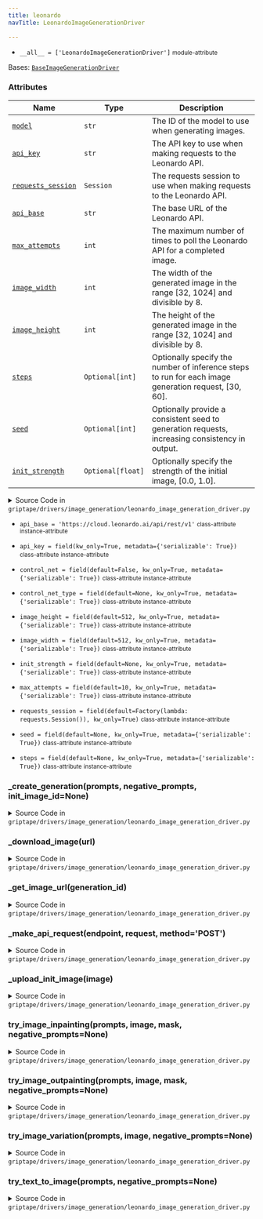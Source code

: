 ```yaml
---
title: leonardo
navTitle: LeonardoImageGenerationDriver

---
```


-   `__all__ = ['LeonardoImageGenerationDriver']` <small>module-attribute</small>  <span id="griptape.drivers.image_generation.leonardo.__all__"></span> 

<span id="griptape.drivers.image_generation.leonardo.LeonardoImageGenerationDriver"></span>

Bases:
 [`BaseImageGenerationDriver`](./#griptape.drivers.image_generation.BaseImageGenerationDriver "BaseImageGenerationDriver (griptape.drivers.image_generation.BaseImageGenerationDriver)")

### Attributes

| Name                                                                                                                                                                                                                                                                                                                                                                                                                     | Type              | Description                                                                                                |
| ------------------------------------------------------------------------------------------------------------------------------------------------------------------------------------------------------------------------------------------------------------------------------------------------------------------------------------------------------------------------------------------------------------------------ | ----------------- | ---------------------------------------------------------------------------------------------------------- |
| <a href="base_image_generation_driver.mdx#griptape.drivers.image_generation.base_image_generation_driver.BaseImageGenerationDriver.model" title="model = field(kw_only=True, metadata={'serializable': True})           class-attribute       instance-attribute    (griptape.drivers.image_generation.leonardo.LeonardoImageGenerationDriver.model)"><code class="language-python">model</code></a>                     | `str`             | The ID of the model to use when generating images.<br/>                                                    |
| <a href="leonardo.mdx#griptape.drivers.image_generation.leonardo.LeonardoImageGenerationDriver.api_key" title="api_key = field(kw_only=True, metadata={'serializable': True})           class-attribute       instance-attribute    (griptape.drivers.image_generation.leonardo.LeonardoImageGenerationDriver.api_key)"><code class="language-python">api_key</code></a>                                                 | `str`             | The API key to use when making requests to the Leonardo API.<br/>                                          |
| <a href="leonardo.mdx#griptape.drivers.image_generation.leonardo.LeonardoImageGenerationDriver.requests_session" title="requests_session = field(default=Factory(lambda: requests.Session()), kw_only=True)           class-attribute       instance-attribute    (griptape.drivers.image_generation.leonardo.LeonardoImageGenerationDriver.requests_session)"><code class="language-python">requests_session</code></a> | `Session`         | The requests session to use when making requests to the Leonardo API.<br/>                                 |
| <a href="leonardo.mdx#griptape.drivers.image_generation.leonardo.LeonardoImageGenerationDriver.api_base" title="api_base = 'https://cloud.leonardo.ai/api/rest/v1'           class-attribute       instance-attribute    (griptape.drivers.image_generation.leonardo.LeonardoImageGenerationDriver.api_base)"><code class="language-python">api_base</code></a>                                                          | `str`             | The base URL of the Leonardo API.<br/>                                                                     |
| <a href="leonardo.mdx#griptape.drivers.image_generation.leonardo.LeonardoImageGenerationDriver.max_attempts" title="max_attempts = field(default=10, kw_only=True, metadata={'serializable': True})           class-attribute       instance-attribute    (griptape.drivers.image_generation.leonardo.LeonardoImageGenerationDriver.max_attempts)"><code class="language-python">max_attempts</code></a>                 | `int`             | The maximum number of times to poll the Leonardo API for a completed image.<br/>                           |
| <a href="leonardo.mdx#griptape.drivers.image_generation.leonardo.LeonardoImageGenerationDriver.image_width" title="image_width = field(default=512, kw_only=True, metadata={'serializable': True})           class-attribute       instance-attribute    (griptape.drivers.image_generation.leonardo.LeonardoImageGenerationDriver.image_width)"><code class="language-python">image_width</code></a>                    | `int`             | The width of the generated image in the range \[32, 1024] and divisible by 8.<br/>                         |
| <a href="leonardo.mdx#griptape.drivers.image_generation.leonardo.LeonardoImageGenerationDriver.image_height" title="image_height = field(default=512, kw_only=True, metadata={'serializable': True})           class-attribute       instance-attribute    (griptape.drivers.image_generation.leonardo.LeonardoImageGenerationDriver.image_height)"><code class="language-python">image_height</code></a>                | `int`             | The height of the generated image in the range \[32, 1024] and divisible by 8.<br/>                        |
| <a href="leonardo.mdx#griptape.drivers.image_generation.leonardo.LeonardoImageGenerationDriver.steps" title="steps = field(default=None, kw_only=True, metadata={'serializable': True})           class-attribute       instance-attribute    (griptape.drivers.image_generation.leonardo.LeonardoImageGenerationDriver.steps)"><code class="language-python">steps</code></a>                                           | `Optional[int]`   | Optionally specify the number of inference steps to run for each image generation request, \[30, 60].<br/> |
| <a href="leonardo.mdx#griptape.drivers.image_generation.leonardo.LeonardoImageGenerationDriver.seed" title="seed = field(default=None, kw_only=True, metadata={'serializable': True})           class-attribute       instance-attribute    (griptape.drivers.image_generation.leonardo.LeonardoImageGenerationDriver.seed)"><code class="language-python">seed</code></a>                                               | `Optional[int]`   | Optionally provide a consistent seed to generation requests, increasing consistency in output.<br/>        |
| <a href="leonardo.mdx#griptape.drivers.image_generation.leonardo.LeonardoImageGenerationDriver.init_strength" title="init_strength = field(default=None, kw_only=True, metadata={'serializable': True})           class-attribute       instance-attribute    (griptape.drivers.image_generation.leonardo.LeonardoImageGenerationDriver.init_strength)"><code class="language-python">init_strength</code></a>           | `Optional[float]` | Optionally specify the strength of the initial image, \[0.0, 1.0].<br/>                                    |

<details><summary>Source Code in <code>griptape&#47;drivers&#47;image_generation&#47;leonardo_image_generation_driver.py</code></summary>

```python
@define
class LeonardoImageGenerationDriver(BaseImageGenerationDriver):
    """Driver for the Leonardo image generation API.

    Details on Leonardo image generation parameters can be found here:
    https://docs.leonardo.ai/reference/creategeneration

    Attributes:
        model: The ID of the model to use when generating images.
        api_key: The API key to use when making requests to the Leonardo API.
        requests_session: The requests session to use when making requests to the Leonardo API.
        api_base: The base URL of the Leonardo API.
        max_attempts: The maximum number of times to poll the Leonardo API for a completed image.
        image_width: The width of the generated image in the range [32, 1024] and divisible by 8.
        image_height: The height of the generated image in the range [32, 1024] and divisible by 8.
        steps: Optionally specify the number of inference steps to run for each image generation request, [30, 60].
        seed: Optionally provide a consistent seed to generation requests, increasing consistency in output.
        init_strength: Optionally specify the strength of the initial image, [0.0, 1.0].
    """

    api_key: str = field(kw_only=True, metadata={"serializable": True})
    requests_session: requests.Session = field(default=Factory(lambda: requests.Session()), kw_only=True)
    api_base: str = "https://cloud.leonardo.ai/api/rest/v1"
    max_attempts: int = field(default=10, kw_only=True, metadata={"serializable": True})
    image_width: int = field(default=512, kw_only=True, metadata={"serializable": True})
    image_height: int = field(default=512, kw_only=True, metadata={"serializable": True})
    steps: Optional[int] = field(default=None, kw_only=True, metadata={"serializable": True})
    seed: Optional[int] = field(default=None, kw_only=True, metadata={"serializable": True})
    init_strength: Optional[float] = field(default=None, kw_only=True, metadata={"serializable": True})
    control_net: bool = field(default=False, kw_only=True, metadata={"serializable": True})
    control_net_type: Optional[Literal["POSE", "CANNY", "DEPTH"]] = field(
        default=None,
        kw_only=True,
        metadata={"serializable": True},
    )

    def try_text_to_image(self, prompts: list[str], negative_prompts: Optional[list[str]] = None) -> ImageArtifact:
        if negative_prompts is None:
            negative_prompts = []

        generation_id = self._create_generation(prompts=prompts, negative_prompts=negative_prompts)
        image_url = self._get_image_url(generation_id=generation_id)
        image_data = self._download_image(url=image_url)

        return ImageArtifact(
            value=image_data,
            format="png",
            width=self.image_width,
            height=self.image_height,
            meta={
                "model": self.model,
                "prompt": ", ".join(prompts),
            },
        )

    def try_image_variation(
        self,
        prompts: list[str],
        image: ImageArtifact,
        negative_prompts: Optional[list[str]] = None,
    ) -> ImageArtifact:
        if negative_prompts is None:
            negative_prompts = []

        init_image_id = self._upload_init_image(image)
        generation_id = self._create_generation(
            prompts=prompts,
            negative_prompts=negative_prompts,
            init_image_id=init_image_id,
        )
        image_url = self._get_image_url(generation_id=generation_id)
        image_data = self._download_image(url=image_url)

        return ImageArtifact(
            value=image_data,
            format="png",
            width=self.image_width,
            height=self.image_height,
            meta={
                "model": self.model,
                "prompt": ", ".join(prompts),
            },
        )

    def try_image_outpainting(
        self,
        prompts: list[str],
        image: ImageArtifact,
        mask: ImageArtifact,
        negative_prompts: Optional[list[str]] = None,
    ) -> ImageArtifact:
        raise NotImplementedError(f"{self.__class__.__name__} does not support outpainting")

    def try_image_inpainting(
        self,
        prompts: list[str],
        image: ImageArtifact,
        mask: ImageArtifact,
        negative_prompts: Optional[list[str]] = None,
    ) -> ImageArtifact:
        raise NotImplementedError(f"{self.__class__.__name__} does not support inpainting")

    def _upload_init_image(self, image: ImageArtifact) -> str:
        request = {"extension": image.mime_type.split("/")[1]}

        prep_response = self._make_api_request("/init-image", request=request)
        if prep_response is None or prep_response["uploadInitImage"] is None:
            raise Exception(f"failed to prepare init image: {prep_response}")

        fields = json.loads(prep_response["uploadInitImage"]["fields"])
        pre_signed_url = prep_response["uploadInitImage"]["url"]
        init_image_id = prep_response["uploadInitImage"]["id"]

        files = {"file": image.value}
        upload_response = requests.post(pre_signed_url, data=fields, files=files)
        if not upload_response.ok:
            raise Exception(f"failed to upload init image: {upload_response.text}")

        return init_image_id

    def _create_generation(
        self,
        prompts: list[str],
        negative_prompts: list[str],
        init_image_id: Optional[str] = None,
    ) -> str:
        prompt = ", ".join(prompts)
        negative_prompt = ", ".join(negative_prompts)
        request = {
            "prompt": prompt,
            "negative_prompt": negative_prompt,
            "width": self.image_width,
            "height": self.image_height,
            "num_images": 1,
            "modelId": self.model,
        }

        if init_image_id is not None:
            request["init_image_id"] = init_image_id

        if self.init_strength is not None:
            request["init_strength"] = self.init_strength

        if self.steps:
            request["num_inference_steps"] = self.steps

        if self.seed is not None:
            request["seed"] = self.seed

        if self.control_net:
            request["controlNet"] = self.control_net
            request["controlNetType"] = self.control_net_type

        response = self._make_api_request("/generations", request=request)
        if response is None or response["sdGenerationJob"] is None:
            raise Exception(f"failed to create generation: {response}")

        return response["sdGenerationJob"]["generationId"]

    def _make_api_request(self, endpoint: str, request: dict, method: str = "POST") -> dict:
        url = f"{self.api_base}{endpoint}"
        headers = {"Authorization": f"Bearer {self.api_key}"}

        response = self.requests_session.request(url=url, method=method, json=request, headers=headers)
        if not response.ok:
            raise Exception(f"failed to make API request: {response.text}")

        return response.json()

    def _get_image_url(self, generation_id: str) -> str:
        for attempt in range(self.max_attempts):
            response = self.requests_session.get(
                url=f"{self.api_base}/generations/{generation_id}",
                headers={"Authorization": f"Bearer {self.api_key}"},
            ).json()

            if response["generations_by_pk"]["status"] == "PENDING":
                time.sleep(attempt + 1)
                continue

            return response["generations_by_pk"]["generated_images"][0]["url"]
        raise Exception("image generation failed to complete")

    def _download_image(self, url: str) -> bytes:
        response = self.requests_session.get(url=url, headers={"Authorization": f"Bearer {self.api_key}"})

        return response.content
```

</details>

-   `api_base = 'https://cloud.leonardo.ai/api/rest/v1'` <small>class-attribute</small> <small>instance-attribute</small>  <span id="griptape.drivers.image_generation.leonardo.LeonardoImageGenerationDriver.api_base"></span> 

-   `api_key = field(kw_only=True, metadata={'serializable': True})` <small>class-attribute</small> <small>instance-attribute</small>  <span id="griptape.drivers.image_generation.leonardo.LeonardoImageGenerationDriver.api_key"></span> 

-   `control_net = field(default=False, kw_only=True, metadata={'serializable': True})` <small>class-attribute</small> <small>instance-attribute</small>  <span id="griptape.drivers.image_generation.leonardo.LeonardoImageGenerationDriver.control_net"></span> 

-   `control_net_type = field(default=None, kw_only=True, metadata={'serializable': True})` <small>class-attribute</small> <small>instance-attribute</small>  <span id="griptape.drivers.image_generation.leonardo.LeonardoImageGenerationDriver.control_net_type"></span> 

-   `image_height = field(default=512, kw_only=True, metadata={'serializable': True})` <small>class-attribute</small> <small>instance-attribute</small>  <span id="griptape.drivers.image_generation.leonardo.LeonardoImageGenerationDriver.image_height"></span> 

-   `image_width = field(default=512, kw_only=True, metadata={'serializable': True})` <small>class-attribute</small> <small>instance-attribute</small>  <span id="griptape.drivers.image_generation.leonardo.LeonardoImageGenerationDriver.image_width"></span> 

-   `init_strength = field(default=None, kw_only=True, metadata={'serializable': True})` <small>class-attribute</small> <small>instance-attribute</small>  <span id="griptape.drivers.image_generation.leonardo.LeonardoImageGenerationDriver.init_strength"></span> 

-   `max_attempts = field(default=10, kw_only=True, metadata={'serializable': True})` <small>class-attribute</small> <small>instance-attribute</small>  <span id="griptape.drivers.image_generation.leonardo.LeonardoImageGenerationDriver.max_attempts"></span> 

-   `requests_session = field(default=Factory(lambda: requests.Session()), kw_only=True)` <small>class-attribute</small> <small>instance-attribute</small>  <span id="griptape.drivers.image_generation.leonardo.LeonardoImageGenerationDriver.requests_session"></span> 

-   `seed = field(default=None, kw_only=True, metadata={'serializable': True})` <small>class-attribute</small> <small>instance-attribute</small>  <span id="griptape.drivers.image_generation.leonardo.LeonardoImageGenerationDriver.seed"></span> 

-   `steps = field(default=None, kw_only=True, metadata={'serializable': True})` <small>class-attribute</small> <small>instance-attribute</small>  <span id="griptape.drivers.image_generation.leonardo.LeonardoImageGenerationDriver.steps"></span> 

<span id="griptape.drivers.image_generation.leonardo.LeonardoImageGenerationDriver._create_generation"></span>

### \_create_generation(prompts, negative_prompts, init_image_id=None)

<details><summary>Source Code in <code>griptape&#47;drivers&#47;image_generation&#47;leonardo_image_generation_driver.py</code></summary>

```python
def _create_generation(
    self,
    prompts: list[str],
    negative_prompts: list[str],
    init_image_id: Optional[str] = None,
) -> str:
    prompt = ", ".join(prompts)
    negative_prompt = ", ".join(negative_prompts)
    request = {
        "prompt": prompt,
        "negative_prompt": negative_prompt,
        "width": self.image_width,
        "height": self.image_height,
        "num_images": 1,
        "modelId": self.model,
    }

    if init_image_id is not None:
        request["init_image_id"] = init_image_id

    if self.init_strength is not None:
        request["init_strength"] = self.init_strength

    if self.steps:
        request["num_inference_steps"] = self.steps

    if self.seed is not None:
        request["seed"] = self.seed

    if self.control_net:
        request["controlNet"] = self.control_net
        request["controlNetType"] = self.control_net_type

    response = self._make_api_request("/generations", request=request)
    if response is None or response["sdGenerationJob"] is None:
        raise Exception(f"failed to create generation: {response}")

    return response["sdGenerationJob"]["generationId"]
```

</details>

<span id="griptape.drivers.image_generation.leonardo.LeonardoImageGenerationDriver._download_image"></span>

### \_download_image(url)

<details><summary>Source Code in <code>griptape&#47;drivers&#47;image_generation&#47;leonardo_image_generation_driver.py</code></summary>

```python
def _download_image(self, url: str) -> bytes:
    response = self.requests_session.get(url=url, headers={"Authorization": f"Bearer {self.api_key}"})

    return response.content
```

</details>

<span id="griptape.drivers.image_generation.leonardo.LeonardoImageGenerationDriver._get_image_url"></span>

### \_get_image_url(generation_id)

<details><summary>Source Code in <code>griptape&#47;drivers&#47;image_generation&#47;leonardo_image_generation_driver.py</code></summary>

```python
def _get_image_url(self, generation_id: str) -> str:
    for attempt in range(self.max_attempts):
        response = self.requests_session.get(
            url=f"{self.api_base}/generations/{generation_id}",
            headers={"Authorization": f"Bearer {self.api_key}"},
        ).json()

        if response["generations_by_pk"]["status"] == "PENDING":
            time.sleep(attempt + 1)
            continue

        return response["generations_by_pk"]["generated_images"][0]["url"]
    raise Exception("image generation failed to complete")
```

</details>

<span id="griptape.drivers.image_generation.leonardo.LeonardoImageGenerationDriver._make_api_request"></span>

### \_make_api_request(endpoint, request, method='POST')

<details><summary>Source Code in <code>griptape&#47;drivers&#47;image_generation&#47;leonardo_image_generation_driver.py</code></summary>

```python
def _make_api_request(self, endpoint: str, request: dict, method: str = "POST") -> dict:
    url = f"{self.api_base}{endpoint}"
    headers = {"Authorization": f"Bearer {self.api_key}"}

    response = self.requests_session.request(url=url, method=method, json=request, headers=headers)
    if not response.ok:
        raise Exception(f"failed to make API request: {response.text}")

    return response.json()
```

</details>

<span id="griptape.drivers.image_generation.leonardo.LeonardoImageGenerationDriver._upload_init_image"></span>

### \_upload_init_image(image)

<details><summary>Source Code in <code>griptape&#47;drivers&#47;image_generation&#47;leonardo_image_generation_driver.py</code></summary>

```python
def _upload_init_image(self, image: ImageArtifact) -> str:
    request = {"extension": image.mime_type.split("/")[1]}

    prep_response = self._make_api_request("/init-image", request=request)
    if prep_response is None or prep_response["uploadInitImage"] is None:
        raise Exception(f"failed to prepare init image: {prep_response}")

    fields = json.loads(prep_response["uploadInitImage"]["fields"])
    pre_signed_url = prep_response["uploadInitImage"]["url"]
    init_image_id = prep_response["uploadInitImage"]["id"]

    files = {"file": image.value}
    upload_response = requests.post(pre_signed_url, data=fields, files=files)
    if not upload_response.ok:
        raise Exception(f"failed to upload init image: {upload_response.text}")

    return init_image_id
```

</details>

<span id="griptape.drivers.image_generation.leonardo.LeonardoImageGenerationDriver.try_image_inpainting"></span>

### try_image_inpainting(prompts, image, mask, negative_prompts=None)

<details><summary>Source Code in <code>griptape&#47;drivers&#47;image_generation&#47;leonardo_image_generation_driver.py</code></summary>

```python
def try_image_inpainting(
    self,
    prompts: list[str],
    image: ImageArtifact,
    mask: ImageArtifact,
    negative_prompts: Optional[list[str]] = None,
) -> ImageArtifact:
    raise NotImplementedError(f"{self.__class__.__name__} does not support inpainting")
```

</details>

<span id="griptape.drivers.image_generation.leonardo.LeonardoImageGenerationDriver.try_image_outpainting"></span>

### try_image_outpainting(prompts, image, mask, negative_prompts=None)

<details><summary>Source Code in <code>griptape&#47;drivers&#47;image_generation&#47;leonardo_image_generation_driver.py</code></summary>

```python
def try_image_outpainting(
    self,
    prompts: list[str],
    image: ImageArtifact,
    mask: ImageArtifact,
    negative_prompts: Optional[list[str]] = None,
) -> ImageArtifact:
    raise NotImplementedError(f"{self.__class__.__name__} does not support outpainting")
```

</details>

<span id="griptape.drivers.image_generation.leonardo.LeonardoImageGenerationDriver.try_image_variation"></span>

### try_image_variation(prompts, image, negative_prompts=None)

<details><summary>Source Code in <code>griptape&#47;drivers&#47;image_generation&#47;leonardo_image_generation_driver.py</code></summary>

```python
def try_image_variation(
    self,
    prompts: list[str],
    image: ImageArtifact,
    negative_prompts: Optional[list[str]] = None,
) -> ImageArtifact:
    if negative_prompts is None:
        negative_prompts = []

    init_image_id = self._upload_init_image(image)
    generation_id = self._create_generation(
        prompts=prompts,
        negative_prompts=negative_prompts,
        init_image_id=init_image_id,
    )
    image_url = self._get_image_url(generation_id=generation_id)
    image_data = self._download_image(url=image_url)

    return ImageArtifact(
        value=image_data,
        format="png",
        width=self.image_width,
        height=self.image_height,
        meta={
            "model": self.model,
            "prompt": ", ".join(prompts),
        },
    )
```

</details>

<span id="griptape.drivers.image_generation.leonardo.LeonardoImageGenerationDriver.try_text_to_image"></span>

### try_text_to_image(prompts, negative_prompts=None)

<details><summary>Source Code in <code>griptape&#47;drivers&#47;image_generation&#47;leonardo_image_generation_driver.py</code></summary>

```python
def try_text_to_image(self, prompts: list[str], negative_prompts: Optional[list[str]] = None) -> ImageArtifact:
    if negative_prompts is None:
        negative_prompts = []

    generation_id = self._create_generation(prompts=prompts, negative_prompts=negative_prompts)
    image_url = self._get_image_url(generation_id=generation_id)
    image_data = self._download_image(url=image_url)

    return ImageArtifact(
        value=image_data,
        format="png",
        width=self.image_width,
        height=self.image_height,
        meta={
            "model": self.model,
            "prompt": ", ".join(prompts),
        },
    )
```

</details>
